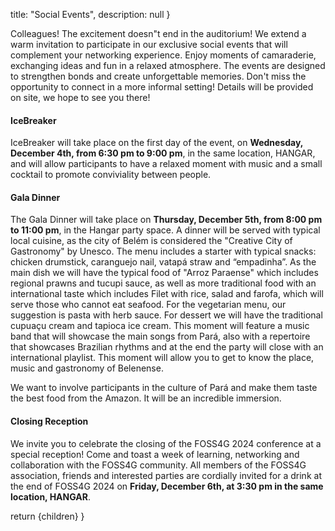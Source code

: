 
  title: "Social Events",
  description: null
}

Colleagues! The excitement doesn&quot;t end in the auditorium! We extend a warm invitation to participate in our exclusive social events that will complement your networking experience. Enjoy moments of camaraderie, exchanging ideas and fun in a relaxed atmosphere. The events are designed to strengthen bonds and create unforgettable memories. Don't miss the opportunity to connect in a more informal setting! Details will be provided on site, we hope to see you there!

#### IceBreaker

IceBreaker will take place on the first day of the event, on **Wednesday, December 4th, from 6:30 pm to 9:00 pm**, in the same location, HANGAR, and will allow participants to have a relaxed moment with music and a small cocktail to promote conviviality between people.

#### Gala Dinner

The Gala Dinner will take place on **Thursday, December 5th, from 8:00 pm to 11:00 pm**, in the Hangar party space.
A dinner will be served with typical local cuisine, as the city of Belém is considered the "Creative City of Gastronomy" by Unesco.
The menu includes a starter with typical snacks: chicken drumstick, caranguejo nail, vatapá straw and “empadinha”. As the main dish we will have the typical food of "Arroz Paraense" which includes regional prawns and tucupi sauce, as well as more traditional food with an international taste which includes Filet with rice, salad and farofa, which will serve those who cannot eat seafood. For the vegetarian menu, our suggestion is pasta with herb sauce. For dessert we will have the traditional cupuaçu cream and tapioca ice cream.
This moment will feature a music band that will showcase the main songs from Pará, also with a repertoire that showcases Brazilian rhythms and at the end the party will close with an international playlist. This moment will allow you to get to know the place, music and gastronomy of Belenense.

We want to involve participants in the culture of Pará and make them taste the best food from the Amazon. It will be an incredible immersion.

#### Closing Reception

We invite you to celebrate the closing of the FOSS4G 2024 conference at a special reception! Come and toast a week of learning, networking and collaboration with the FOSS4G community. All members of the FOSS4G association, friends and interested parties are cordially invited for a drink at the end of FOSS4G 2024 on **Friday, December 6th, at 3:30 pm in the same location, HANGAR**.

  return <MdxLayout metadata={metadata}>{children}</MdxLayout>
}
